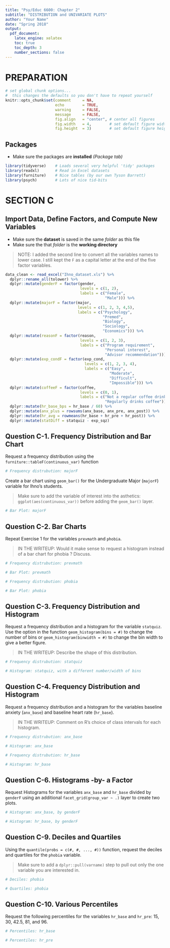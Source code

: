 ```yaml
---
title: "Psy/Educ 6600: Chapter 2"
subtitle: "DISTRIBUTION and UNIVARIATE PLOTS"
author: "Your Name"
date: "Spring 2018"
output: 
  pdf_document:
    latex_engine: xelatex
    toc: true
    toc_depth: 3
    number_sections: false
---
```


\clearpage

# PREPARATION

```r
# set global chunk options...  
#  this changes the defaults so you don't have to repeat yourself
knitr::opts_chunk$set(comment     = NA,
                      echo        = TRUE, 
                      warning     = FALSE, 
                      message     = FALSE,
                      fig.align   = "center", # center all figures
                      fig.width   = 4,        # set default figure width to 4 inches
                      fig.height  = 3)        # set default figure height to 3 inches
```

## Packages

* Make sure the packages are **installed** *(Package tab)*

```r
library(tidyverse)    # Loads several very helpful 'tidy' packages
library(readxl)       # Read in Excel datasets
library(furniture)    # Nice tables (by our own Tyson Barrett)
library(psych)        # Lots of nice tid-bits
```

\clearpage



# SECTION C

## Import Data, Define Factors, and Compute New Variables

* Make sure the **dataset** is saved in the same *folder* as this file
* Make sure the that *folder* is the **working directory**

> NOTE: I added the second line to convert all the variables names to lower case.  I still kept the `F` as a capital letter at the end of the five factor variables.

```r
data_clean <- read_excel("Ihno_dataset.xls") %>% 
  dplyr::rename_all(tolower) %>% 
  dplyr::mutate(genderF = factor(gender, 
                                 levels = c(1, 2),
                                 labels = c("Female", 
                                            "Male"))) %>% 
  dplyr::mutate(majorF = factor(major, 
                                levels = c(1, 2, 3, 4,5),
                                labels = c("Psychology",
                                           "Premed",
                                           "Biology",
                                           "Sociology",
                                           "Economics"))) %>% 
  dplyr::mutate(reasonF = factor(reason,
                                 levels = c(1, 2, 3),
                                 labels = c("Program requirement",
                                            "Personal interest",
                                            "Advisor recommendation"))) %>% 
  dplyr::mutate(exp_condF = factor(exp_cond,
                                   levels = c(1, 2, 3, 4),
                                   labels = c("Easy",
                                              "Moderate",
                                              "Difficult",
                                              "Impossible"))) %>% 
  dplyr::mutate(coffeeF = factor(coffee,
                                 levels = c(0, 1),
                                 labels = c("Not a regular coffee drinker",
                                            "Regularly drinks coffee")))  %>% 
  dplyr::mutate(hr_base_bps = hr_base / 60) %>% 
  dplyr::mutate(anx_plus = rowsums(anx_base, anx_pre, anx_post)) %>% 
  dplyr::mutate(hr_avg = rowmeans(hr_base + hr_pre + hr_post)) %>% 
  dplyr::mutate(statDiff = statquiz - exp_sqz)
```

\clearpage



## Question C-1. Frequency Distribution and Bar Chart

Request a frequency distribution using the `furniture::tableF(continuous_var)` function  

```r
# Frequency distrubution: majorF

```



Create a bar chart using `geom_bar()` for the Undergraduate Major (`majorF`) variable for Ihno's students.

> Make sure to add the variable of interest into the asthetics: `ggplot(aes(continuous_var))` before adding the `geom_bar()` layer.

```r
# Bar Plot: majorF

```

\clearpage



## Question C-2. Bar Charts

Repeat Exercise 1 for the variables `prevmath` and `phobia`. 

> IN THE WRITEUP: Would it make sense to request a histogram instead of a bar chart for phobia ? Discuss.

```r
# Frequency distrubution: prevmath

```



```r
# Bar Plot: prevmath

```



```r
# Frequency distrubution: phobia


```



```r
# Bar Plot: phobia


```

\clearpage



## Question C-3. Frequency Distribution and Histogram

Request a frequency distribution and a histogram for the variable `statquiz`.  Use the option in the function `geom_histogram(bins = #)` to change the number of bins or `geom_histogram(binwidth = #)` to change the bin width to give a better figure.

> IN THE WRITEUP: Describe the shape of this distribution.

```r
# Frequency distrubution: statquiz

```



```r
# Histogram: statquiz, with a different number/width of bins

```

\clearpage



## Question C-4. Frequency Distribution and Histogram

Request a frequency distribution and a histogram for the variables baseline anxiety (`anx_base`) and baseline heart rate (`hr_base`). 

> IN THE WRITEUP: Comment on R's choice of class intervals for each histogram.

```r
# Frequency distrubution: anx_base

```



```r
# Histogram: anx_base

```

\clearpage



```r
# Frequency distrubution: hr_base

```



```r
# Histogram: hr_base

```

\clearpage



## Question C-6.  Histograms -by- a Factor

Request Histograms for the variables `anx_base` and `hr_base` divided by `genderF` using an additional `facet_grid(group_var ~ .)` layer to create two plots.

```r
# Histogram: anx_base, by genderF

```



```r
# Histogram: hr_base, by genderF

```

\clearpage



## Question C-9. Deciles and Quartiles

Using the `quantile(probs = c(#, #, ..., #))` function, request the deciles and quartiles for the `phobia` variable.  

> Make sure to add a `dplyr::pull(varname)` step to pull out only the one variable you are interested in.

```r
# Deciles: phobia

```



```r
# Quartiles: phobia

```



## Question C-10. Various Percentiles

Request the following percentiles for the variables `hr_base` and `hr_pre`: 15, 30, 42.5, 81, and 96.

```r
# Percentiles: hr_base

```



```r
# Percentiles: hr_pre

```


